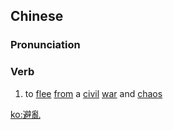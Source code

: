 {{also|避乱}}
==Chinese==
{{zh-forms|s=避乱}}

===Pronunciation===
{{zh-pron
|m=bìluàn
|cat=v
}}

===Verb===
{{zh-verb}}

# {{lb|zh|literary}} to [[flee]] [[from]] a [[civil]] [[war]] and [[chaos]]

[[ko:避亂]]